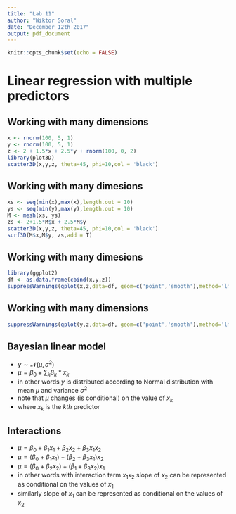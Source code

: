 ```yaml
---
title: "Lab 11"
author: "Wiktor Soral"
date: "December 12th 2017"
output: pdf_document
---
```


```r
knitr::opts_chunk$set(echo = FALSE)
```

# Linear regression with multiple predictors

## Working with many dimensions

```r
x <- rnorm(100, 5, 1)
y <- rnorm(100, 5, 1)
z <- 2 + 1.5*x + 2.5*y + rnorm(100, 0, 2)
library(plot3D)
scatter3D(x,y,z, theta=45, phi=10,col = 'black')
```

## Working with many dimesions

```r
xs <- seq(min(x),max(x),length.out = 10)
ys <- seq(min(y),max(y),length.out = 10)
M <- mesh(xs, ys)
zs <- 2+1.5*M$x + 2.5*M$y
scatter3D(x,y,z, theta=45, phi=10,col = 'black')
surf3D(M$x,M$y, zs,add = T)
```

## Working with many dimesions

```r
library(ggplot2)
df <- as.data.frame(cbind(x,y,z))
suppressWarnings(qplot(x,z,data=df, geom=c('point','smooth'),method='lm'))
```

## Working with many dimensions

```r
suppressWarnings(qplot(y,z,data=df, geom=c('point','smooth'),method='lm'))
```

## Bayesian linear model

- $y \sim \mathcal{N}(\mu, \sigma^2)$
- $\mu = \beta_0 + \sum_k \beta_k * x_k$
- in other words $y$ is distributed according to Normal distribution with mean $\mu$ and variance $\sigma^2$
- note that $\mu$ changes (is conditional) on the value of $x_k$
- where $x_k$ is the $kth$ predictor

## Interactions

- $\mu = \beta_0 + \beta_1x_1 + \beta_2x_2 + \beta_3x_1x_2$
- $\mu = (\beta_0 + \beta_1x_1) + (\beta_2 + \beta_3x_1)x_2$
- $\mu = (\beta_0 + \beta_2x_2) + (\beta_1 + \beta_3x_2)x_1$
- in other words with interaction term $x_1x_2$ slope of $x_2$ can be represented as conditional on the values of $x_1$
- similarly slope of $x_1$ can be represented as conditional on the values of $x_2$


